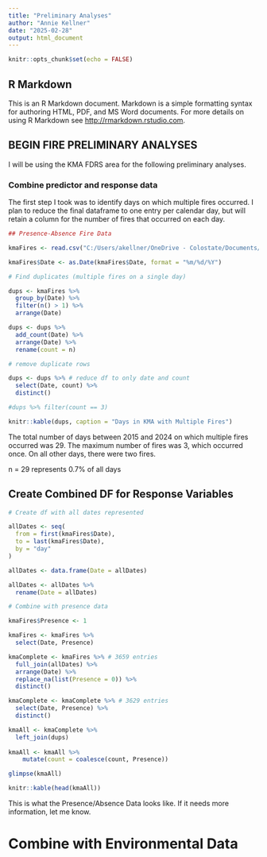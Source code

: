 ```yaml
---
title: "Preliminary Analyses"
author: "Annie Kellner"
date: "2025-02-28"
output: html_document
---
```


```r
knitr::opts_chunk$set(echo = FALSE)
```

## R Markdown

This is an R Markdown document. Markdown is a simple formatting syntax for authoring HTML, PDF, and MS Word documents. For more details on using R Markdown see <http://rmarkdown.rstudio.com>.

## BEGIN FIRE PRELIMINARY ANALYSES

I will be using the KMA FDRS area for the following preliminary analyses. 

### Combine predictor and response data

The first step I took was to identify days on which multiple fires occurred. I plan to reduce the final dataframe to one entry per calendar day, but will retain a column for the number of fires that occurred on each day. 

```r

## Presence-Absence Fire Data

kmaFires <- read.csv("C:/Users/akellner/OneDrive - Colostate/Documents/Fire/KMA_Wx_Fire_Data/KMA_FDRS_Wildfires.csv")

kmaFires$Date <- as.Date(kmaFires$Date, format = "%m/%d/%Y")

# Find duplicates (multiple fires on a single day)

dups <- kmaFires %>%
  group_by(Date) %>%
  filter(n() > 1) %>%
  arrange(Date) 

dups <- dups %>%
  add_count(Date) %>%
  arrange(Date) %>%
  rename(count = n)

# remove duplicate rows

dups <- dups %>% # reduce df to only date and count
  select(Date, count) %>%
  distinct()

#dups %>% filter(count == 3)

knitr::kable(dups, caption = "Days in KMA with Multiple Fires")
```

The total number of days between 2015 and 2024 on which multiple fires occurred was 29. 
The maximum number of fires was 3, which occurred once. On all other days, there were two fires. 

n = 29 represents 0.7% of all days

## Create Combined DF for Response Variables

```r

# Create df with all dates represented

allDates <- seq(
  from = first(kmaFires$Date),
  to = last(kmaFires$Date),
  by = "day"
)

allDates <- data.frame(Date = allDates) 

allDates <- allDates %>%
  rename(Date = allDates)

# Combine with presence data

kmaFires$Presence <- 1

kmaFires <- kmaFires %>%
  select(Date, Presence)

kmaComplete <- kmaFires %>% # 3659 entries
  full_join(allDates) %>%
  arrange(Date) %>% 
  replace_na(list(Presence = 0)) %>%
  distinct()

kmaComplete <- kmaComplete %>% # 3629 entries
  select(Date, Presence) %>%
  distinct()

kmaAll <- kmaComplete %>%
  left_join(dups)
  
kmaAll <- kmaAll %>%
    mutate(count = coalesce(count, Presence)) 

glimpse(kmaAll)

knitr::kable(head(kmaAll))

```
This is what the Presence/Absence Data looks like. If it needs more information, let me know. 

# Combine with Environmental Data







